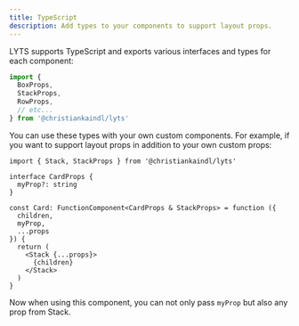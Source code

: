 ```yaml
---
title: TypeScript
description: Add types to your components to support layout props.
---
```


LYTS supports TypeScript and exports various interfaces and types for each component:

``` js
import {
  BoxProps,
  StackProps,
  RowProps,
  // etc...
} from '@christiankaindl/lyts'
```

You can use these types with your own custom components. For example, if you want to support layout props in addition to your own custom props:

``` tsx
import { Stack, StackProps } from '@christiankaindl/lyts'

interface CardProps {
  myProp?: string
}

const Card: FunctionComponent<CardProps & StackProps> = function ({
  children,
  myProp,
  ...props
}) {
  return (
    <Stack {...props}>
      {children}
    </Stack>
  )
}
```

Now when using this component, you can not only pass `myProp` but also any prop from Stack.
